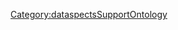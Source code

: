 {{{info|add title=New Solution|edit title=Edit Solution|page name=C<unique number;random;10>}}}

{{FormHeader|Solution}}
{{StandardFormSections}}
{{FormFooter}}

<noinclude>[[Category:dataspectsSupportOntology]]</noinclude>

